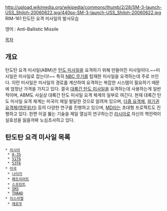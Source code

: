 http://upload.wikimedia.org/wikipedia/commons/thumb/2/28/SM-3-launch-USS_Shiloh-20060622.jpg/440px-SM-3-launch-USS_Shiloh-20060622.jpg
RIM-161 탄도탄 요격 미사일의 발사모습

영어 : Anti-Ballistic Missile

[[목차]]

== 개요 ==
탄도탄 요격 미사일(ABM)은 [[탄도 미사일]]을 요격하기 위해 만들어진 미사일이다.~~미사일은 미사일로 잡는다!~~ 특히 [[NBC 무기]]를 탑재한 미사일을 요격하는데 주로 쓰인다. 이런 미사일은 미사일의 경로를 계산하여 요격하는 복잡한 시스템이 필요하기 때문에 엄청난 가격을 가지고 있다. 결국 [[대륙간 탄도 미사일]]을 요격하는데 사용하는게 일반적이며, ABM도 사실상 대륙간 탄도 미사일 요격 체계의 일부로 여긴다.
현재 대륙간 탄도 미사일 요격 체계는 미국이 제일 발달한 것으로 알려져 있으며, [[다중 요격체]], [http://en.wikipedia.org/wiki/Exoatmospheric_Kill_Vehicle 외기권 요격체(영문위키)] 등의 다양한 연구를 진행하고 있으며, [[MD]]라는 초대형 프로젝트도 진행하고 있다. 한편 이걸 뚫는 기술을 제일 열심히 연구하는건 [[러시아]]로 자신의 핵전력이 실효성을 잃을까봐 노심초사하고 있다.
== 탄도탄 요격 미사일 목록 ==
 * [[러시아]]
  * [[A-35]]
  * [[51T6]]
  * [[53T6]]
 * [[미국]]
  * [[나이키]]
  * [[패트리어트]]
  * [[스프린트]]
  * [[SM3]]
  * [[THAAD]]
 * [[이스라엘]]
  * [[애로우]]
